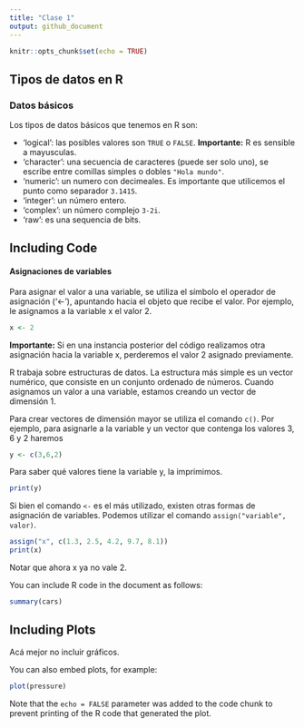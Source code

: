 ```yaml
---
title: "Clase 1"
output: github_document
---
```


```r
knitr::opts_chunk$set(echo = TRUE)
```

## Tipos de datos en R

### Datos básicos 
Los tipos de datos básicos que tenemos en R son:

* 'logical': las posibles valores son `TRUE` o `FALSE`. **Importante:** R es sensible a mayusculas.
* 'character': una secuencia de caracteres (puede ser solo uno), se escribe entre comillas simples o dobles `"Hola mundo"`.
* 'numeric': un numero con decimeales. Es importante que utilicemos el punto como separador `3.1415`.
* 'integer': un número entero.
* 'complex': un número complejo `3-2i`.
* 'raw': es una sequencia de bits.

## Including Code


#### Asignaciones de variables

Para asignar el valor a una variable, se utiliza el símbolo el operador de asignación (‘<-’), apuntando hacia el objeto que recibe el valor. Por ejemplo, le asignamos a la variable x el valor 2.
```r
x <- 2
```
**Importante:** Si en una instancia posterior del código realizamos otra asignación hacia la variable x, perderemos el valor 2 asignado previamente.

R trabaja sobre estructuras de datos. La estructura más simple es un vector numérico, que consiste en un conjunto ordenado de números. Cuando asignamos un valor a una variable, estamos creando un vector de dimensión 1. 

Para crear vectores de dimensión mayor se utiliza el comando `c()`. Por ejemplo, para asignarle a la variable y un vector que contenga los valores 3, 6 y 2 haremos

```r
y <- c(3,6,2)
```

Para saber qué valores tiene la variable y, la imprimimos.
```r
print(y)
```

Si bien el comando `<-` es el más utilizado, existen otras formas de asignación de variables. Podemos utilizar el comando `assign("variable", valor)`. 

```r
assign("x", c(1.3, 2.5, 4.2, 9.7, 8.1))
print(x)
```

Notar que ahora x ya no vale 2. 






You can include R code in the document as follows:

```r
summary(cars)
```

## Including Plots

Acá mejor no incluir gráficos. 

You can also embed plots, for example:

```r
plot(pressure)
```

Note that the `echo = FALSE` parameter was added to the code chunk to prevent printing of the R code that generated the plot.

